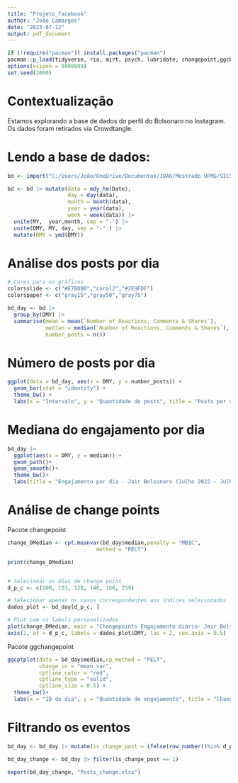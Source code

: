 ---
title: "Projeto_facebook"
author: "João Camargos"
date: "2023-07-12"
output: pdf_document
---

```{r}
if (!require("pacman")) install.packages("pacman")
pacman::p_load(tidyverse, rio, mirt, psych, lubridate, changepoint,ggchangepoint)
options(scipen = 9999999)
set.seed(2000)
```

# Contextualização

Estamos explorando a base de dados do perfil do Bolsonaro no Instagram. Os dados foram retirados via Crowdtangle.

# Lendo a base de dados:

```{r}
bd <- import("C:/Users/João/OneDrive/Documentos/JOAO/Mestrado UFMG/SICSS/Projeto final/Posts_facebook.csv", quote = "")

bd <- bd |> mutate(data = mdy_hm(Date),
                   day = day(data),
                   month = month(data),
                   year = year(data),
                   week = week(data)) |> 
  unite(MY,  year,month, sep = "-") |> 
  unite(DMY, MY, day, sep = "-" ) |> 
  mutate(DMY = ymd(DMY))
```

# Análise dos posts por dia

```{r}
# Cores para os gráficos
colorsslide <- c("#E7B800","coral2","#2E9FDF")
colorspaper <- c("gray15","gray50","gray75")

bd_day <- bd |> 
  group_by(DMY) |> 
  summarise(mean = mean(`Number of Reactions, Comments & Shares`),
            median = median(`Number of Reactions, Comments & Shares`),
            number_posts = n())

```

# Número de posts por dia

```{r}
ggplot(data = bd_day, aes(x = DMY, y = number_posts)) +
  geom_bar(stat = "identity") +
  theme_bw() +
  labs(x = "Intervalo", y = "Quantidade de posts", title = "Posts por dia no Facebook")
```

# Mediana do engajamento por dia

```{r}
bd_day |> 
  ggplot(aes(x = DMY, y = median)) +
  geom_path()+
  geom_smooth()+
  theme_bw()+
  labs(title = "Engajamento por dia - Jair Bolsonaro (Julho 2022 - Julho 2023)", x = "Data", y = "Mediana das reações, comentários e compartilhamentos")
```

# Análise de change points

Pacote changepoint

```{r}
change_DMedian <- cpt.meanvar(bd_day$median,penalty = "MBIC",
                            method = "PELT")

print(change_DMedian)


# Selecionar os dias de change point
d_p_c <- c(100, 103, 128, 140, 166, 259)

# Selecionar apenas os casos correspondentes aos índices selecionados
dados_plot <- bd_day[d_p_c, ]

# Plot com os labels personalizados
plot(change_DMedian, main = "Changepoints Engajamento diário- Jair Bolsonaro", xlab = "Tempo", ylab = "Mediana do Engajamento", xaxt = "n")
axis(1, at = d_p_c, labels = dados_plot$DMY, las = 2, cex.axis = 0.5)
```

Pacote ggchangepoint

```{r}
ggcptplot(data = bd_day$median,cp_method = "PELT",
          change_in = "mean_var",
          cptline_color = "red",
          cptline_type = "solid",
          cptline_size = 0.5) +
  theme_bw()+
  labs(x = "ID do dia", y = "Quantidade de engajamento", title = "Change Points Engajamento por Dia")
```

# Filtrando os eventos

```{r}
bd_day <- bd_day |> mutate(is_change_post = ifelse(row_number()%in% d_p_c,1,0 ))

bd_day_change <- bd_day |> filter(is_change_post == 1)

export(bd_day_change, "Posts_change.xlsx")
```
